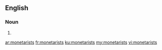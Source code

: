 ==English==

===Noun===
{{head|en|plural}}

# {{plural of|monetarist|lang=en}}

[[ar:monetarists]]
[[fr:monetarists]]
[[ku:monetarists]]
[[my:monetarists]]
[[vi:monetarists]]
